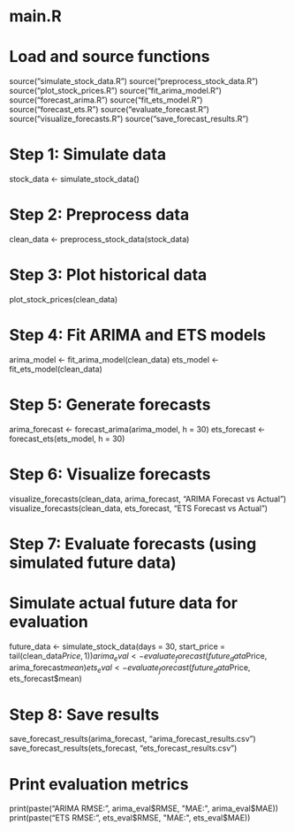 # main.R

# Load and source functions
source("simulate_stock_data.R")
source("preprocess_stock_data.R")
source("plot_stock_prices.R")
source("fit_arima_model.R")
source("forecast_arima.R")
source("fit_ets_model.R")
source("forecast_ets.R")
source("evaluate_forecast.R")
source("visualize_forecasts.R")
source("save_forecast_results.R")

# Step 1: Simulate data
stock_data <- simulate_stock_data()

# Step 2: Preprocess data
clean_data <- preprocess_stock_data(stock_data)

# Step 3: Plot historical data
plot_stock_prices(clean_data)

# Step 4: Fit ARIMA and ETS models
arima_model <- fit_arima_model(clean_data)
ets_model <- fit_ets_model(clean_data)

# Step 5: Generate forecasts
arima_forecast <- forecast_arima(arima_model, h = 30)
ets_forecast <- forecast_ets(ets_model, h = 30)

# Step 6: Visualize forecasts
visualize_forecasts(clean_data, arima_forecast, "ARIMA Forecast vs Actual")
visualize_forecasts(clean_data, ets_forecast, "ETS Forecast vs Actual")

# Step 7: Evaluate forecasts (using simulated future data)
# Simulate actual future data for evaluation
future_data <- simulate_stock_data(days = 30, start_price = tail(clean_data$Price, 1))
arima_eval <- evaluate_forecast(future_data$Price, arima_forecast$mean)
ets_eval <- evaluate_forecast(future_data$Price, ets_forecast$mean)

# Step 8: Save results
save_forecast_results(arima_forecast, "arima_forecast_results.csv")
save_forecast_results(ets_forecast, "ets_forecast_results.csv")

# Print evaluation metrics
print(paste("ARIMA RMSE:", arima_eval$RMSE, "MAE:", arima_eval$MAE))
print(paste("ETS RMSE:", ets_eval$RMSE, "MAE:", ets_eval$MAE))
